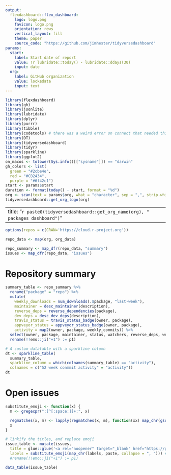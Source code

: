 ```yaml
---
output:
  flexdashboard::flex_dashboard:
    logo: logo.png
    favicon: logo.png
    orientation: rows
    vertical_layout: fill
    theme: paper
    source_code: "https://github.com/jimhester/tidyversedashboard"
params:
  start: 
    label: Start date of report
    value: !r lubridate::today() - lubridate::ddays(30)
    input: date
  org:
    label: GitHub organization
    value: lockedata
    input: text
---
```


```r
library(flexdashboard)
library(gh)
library(jsonlite)
library(lubridate)
library(dplyr)
library(purrr)
library(tibble)
library(codetools) # there was a weird error on connect that needed this
library(DT)
library(tidyversedashboard)
library(tidyr)
library(sparkline)
library(ggplot2)
on_macos <- tolower(Sys.info()[["sysname"]]) == "darwin"
gh_colors <- list(
  green = "#2cbe4e",
  red = "#CB2434",
  purple = "#6f42c1")
start <- params$start
duration <- format(today() - start, format = "%d")
org <- scan(text = params$org, what = "character", sep = ",", strip.white = TRUE, quiet = TRUE)
tidyversedashboard::get_org_logo(org)

```

---
title: "`r paste0(tidyversedashboard::get_org_name(org), " packages dashboard")`"
---


```r
options(repos = c(CRAN='https://cloud.r-project.org'))

```

```r
repo_data <- map(org, org_data)

repo_summary <- map_dfr(repo_data, "summary")
issues <- map_dfr(repo_data, "issues")
```


Repository summary
=====================================

```r
summary_table <- repo_summary %>%
  rename("package" = "repo") %>%
  mutate(
    weekly_downloads = num_downloads(.$package, "last-week"),
    maintainer = desc_maintainer(description),
    reverse_deps = reverse_dependencies(package),
    dev_deps = desc_dev_deps(description),
    travis_status = travis_status_badge(owner, package),
    appveyor_status = appveyor_status_badge(owner, package),
    activity = map2(owner, package, weekly_commits)) %>%
  select(owner, package, maintainer, status, watchers, reverse_deps, weekly_downloads, open_issues, prs, p1, everything(), -description) %>%
  rename(!!emo::ji("+1") := p1)
```

```r
# A custom datatable with a sparkline column
dt <- sparkline_table(
  summary_table,
  sparkline_column = which(colnames(summary_table) == "activity"),
  colnames = c("52 week conmmit activity" = "activity"))
dt
```


Open issues
=====================================

```r
substitute_emoji <- function(x) {
  m <- gregexpr(":[^[:space:]]+:", x)

  regmatches(x, m) <- lapply(regmatches(x, m), function(xx) map_chr(gsub(":", "", xx), emo::ji))
  x
}

# linkify the titles, and replace emoji
issue_table <- mutate(issues,
  title = glue::glue('<a rel="noopener" target="_blank" href="https://github.com/{owner}/{repo}/issues/{issue}">{title}</a>'),
  labels = substitute_emoji(map_chr(labels, paste, collapse = ", "))) #%>%
  #rename(!!emo::ji("+1") := p1)

data_table(issue_table)
```

